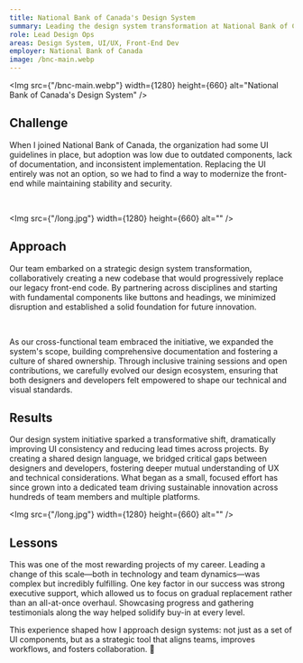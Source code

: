 ```yaml
---
title: National Bank of Canada's Design System
summary: Leading the design system transformation at National Bank of Canada — while empowering designers and developers to create a more consistent and scalable front-end ecosystem.
role: Lead Design Ops
areas: Design System, UI/UX, Front-End Dev
employer: National Bank of Canada
image: /bnc-main.webp
---
```


<Img
  src={"/bnc-main.webp"}
  width={1280}
  height={660}
  alt="National Bank of Canada's Design System"
/>

## Challenge

When I joined National Bank of Canada, the organization had some UI guidelines in place, but adoption was low due to outdated components, lack of documentation, and inconsistent implementation. Replacing the UI entirely was not an option, so we had to find a way to modernize the front-end while maintaining stability and security.

<Columns>
  <Img src={"/tall.jpg"} width={540} height={660} alt="" />
  <Img src={"/tall.jpg"} width={540} height={660} alt="" />
</Columns>

<Img src={"/long.jpg"} width={1280} height={660} alt="" />

## Approach

Our team embarked on a strategic design system transformation, collaboratively creating a new codebase that would progressively replace our legacy front-end code. By partnering across disciplines and starting with fundamental components like buttons and headings, we minimized disruption and established a solid foundation for future innovation.

<Columns>
  <Img src={"/square.jpg"} width={660} height={660} alt="" />
  <Img src={"/square.jpg"} width={660} height={660} alt="" />
</Columns>

As our cross-functional team embraced the initiative, we expanded the system's scope, building comprehensive documentation and fostering a culture of shared ownership. Through inclusive training sessions and open contributions, we carefully evolved our design ecosystem, ensuring that both designers and developers felt empowered to shape our technical and visual standards.

## Results

Our design system initiative sparked a transformative shift, dramatically improving UI consistency and reducing lead times across projects. By creating a shared design language, we bridged critical gaps between designers and developers, fostering deeper mutual understanding of UX and technical considerations. What began as a small, focused effort has since grown into a dedicated team driving sustainable innovation across hundreds of team members and multiple platforms.

<Img src={"/long.jpg"} width={1280} height={660} alt="" />

## Lessons

This was one of the most rewarding projects of my career. Leading a change of this scale—both in technology and team dynamics—was complex but incredibly fulfilling. One key factor in our success was strong executive support, which allowed us to focus on gradual replacement rather than an all-at-once overhaul. Showcasing progress and gathering testimonials along the way helped solidify buy-in at every level.

This experience shaped how I approach design systems: not just as a set of UI components, but as a strategic tool that aligns teams, improves workflows, and fosters collaboration. 🚀
